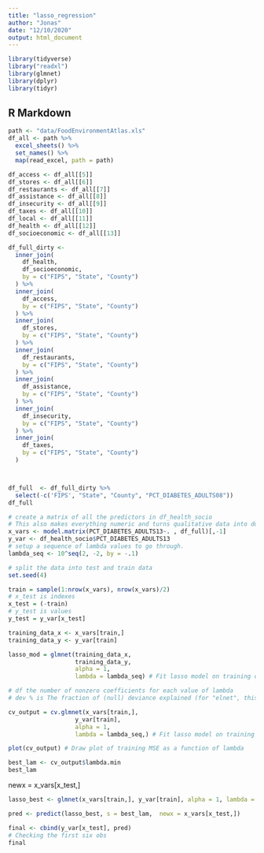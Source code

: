 ```yaml
---
title: "lasso_regression"
author: "Jonas"
date: "12/10/2020"
output: html_document
---
```


```r
library(tidyverse)
library("readxl")
library(glmnet)
library(dplyr)
library(tidyr)
```

## R Markdown



```r
path <- "data/FoodEnvironmentAtlas.xls"
df_all <- path %>%
  excel_sheets() %>%
  set_names() %>%
  map(read_excel, path = path)
```

```r
df_access <- df_all[[5]]
df_stores <- df_all[[6]]
df_restaurants <- df_all[[7]]
df_assistance <- df_all[[8]]
df_insecurity <- df_all[[9]]
df_taxes <- df_all[[10]]
df_local <- df_all[[11]]
df_health <- df_all[[12]]
df_socioeconomic <- df_all[[13]]
```



```r
df_full_dirty <-
  inner_join(
    df_health,
    df_socioeconomic,
    by = c("FIPS", "State", "County")
  ) %>%
  inner_join(
    df_access,
    by = c("FIPS", "State", "County")
  ) %>%
  inner_join(
    df_stores,
    by = c("FIPS", "State", "County")
  ) %>%
  inner_join(
    df_restaurants,
    by = c("FIPS", "State", "County")
  ) %>%
  inner_join(
    df_assistance,
    by = c("FIPS", "State", "County")
  ) %>%
  inner_join(
    df_insecurity,
    by = c("FIPS", "State", "County")
  ) %>%
  inner_join(
    df_taxes,
    by = c("FIPS", "State", "County")
  ) 



df_full  <- df_full_dirty %>%
  select(-c('FIPS', "State", "County", "PCT_DIABETES_ADULTS08"))
df_full
```



```r
# create a matrix of all the predictors in df_health_socio
# This also makes everything numeric and turns qualitative data into dummy vars
x_vars <- model.matrix(PCT_DIABETES_ADULTS13~. , df_full)[,-1]
y_var <- df_health_socio$PCT_DIABETES_ADULTS13
# setup a sequence of lambda values to go through.
lambda_seq <- 10^seq(2, -2, by = -.1)
```


```r
# split the data into test and train data
set.seed(4)

train = sample(1:nrow(x_vars), nrow(x_vars)/2)
# x_test is indexes
x_test = (-train)
# y_test is values
y_test = y_var[x_test]


```


```r
training_data_x <- x_vars[train,]
training_data_y <- y_var[train]

```



```r

lasso_mod = glmnet(training_data_x, 
                   training_data_y, 
                   alpha = 1, 
                   lambda = lambda_seq) # Fit lasso model on training data

# df the number of nonzero coefficients for each value of lambda
# dev % is The fraction of (null) deviance explained (for "elnet", this is the R-square). The deviance calculations incorporate weights if present in the model. The deviance is defined to be 2*(loglike_sat - loglike), where loglike_sat is the log-likelihood for the saturated model (a model with a free parameter per observation). Hence dev.ratio=1-dev/nulldev.

```


```r

cv_output = cv.glmnet(x_vars[train,],
                   y_var[train],
                   alpha = 1,
                   lambda = lambda_seq,) # Fit lasso model on training data

plot(cv_output) # Draw plot of training MSE as a function of lambda

best_lam <- cv_output$lambda.min
best_lam
```


newx = x_vars[x_test,]

```r

lasso_best <- glmnet(x_vars[train,], y_var[train], alpha = 1, lambda = best_lam)

pred <- predict(lasso_best, s = best_lam,  newx = x_vars[x_test,])

```



```r
final <- cbind(y_var[x_test], pred)
# Checking the first six obs
final
```



